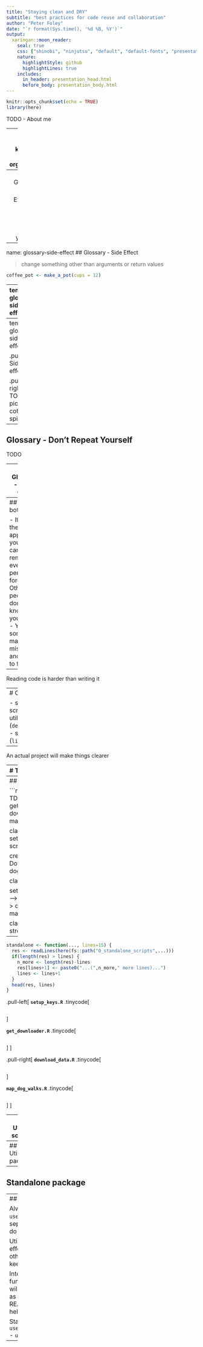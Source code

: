 ```yaml
---
title: "Staying clean and DRY"
subtitle: "best practices for code reuse and collaboration"
author: "Peter Foley"
date: "`r format(Sys.time(), '%d %B, %Y')`"
output:
  xaringan::moon_reader:
    seal: true
    css: ["shinobi", "ninjutsu", "default", "default-fonts", "presentation.css"]
    nature:
      highlightStyle: github
      highlightLines: true
    includes:
      in_header: presentation_head.html
      before_body: presentation_body.html
---
```



```r
knitr::opts_chunk$set(echo = TRUE)
library(here)
```

TODO - About me

---
Why bother keeping things organized

Walk through example project with evolving needs
  - will go through R's options for organizing code cleanly
  - will give tips for each option
  - will demonstrate when to switch between options

---
## Glossary

- Side Effects
- Clean Code
- Don't repeat yourself

---
name: glossary-side-effect
## Glossary - Side Effect

> change something other than arguments or return values

```r
coffee_pot <- make_a_pot(cups = 12)
```

---
template: glossary-side-effect

.pull-left[
No side effects:
```r
temp <-
  temperature(coffee_pot)

stream <-
  pour_from(coffee_pot,
            cups=2)
filled_cup <-
  pour_into(empty_cup,
            stream)
```
]

.pull-right[
TODO - picture of pouring coffee
]

---
template: glossary-side-effect

.pull-left[
Side effect!:
```r
*dump_on_floor(coffee_pot)
```
]

.pull-right[
TODO - picture of coffee spill
]


---
## Glossary - Don't Repeat Yourself

TODO


---
## Glossary - Clean Code

TODO

---
## Why bother?

- If any of these apply to you:
  - You can't remember everything perfectly forever
  - Other people don't know what you know
  - You sometimes make mistakes and want to fix them

--

Reading code is harder than writing it

---
# Options for organizing code

- standalone scripts
- utility scripts (`source("utils.R")`)
- utility package (`devtools::load_all("utils_pkg")`)
- standalone package (`library(package)`)

--

An actual project will make things clearer

---
# The Initial Project

Plot of all my dog walks, colored by elevation.

.project-equation[
  .project-equation-item[
    ![garmin_logo][garmin_logo]]
  .project-equation-char[x]
  .project-equation-item[
    ![dogpicture][dog_face]]
  .project-equation-char[=]
  .project-equation-item[
    ![dogmap][dogmap_standalone]]
]

[dog_face]: photos/dog_face.jpeg
[dogmap_standalone]: links/0_standalone_scripts/dog_walks.png
[garmin_logo]: https://user-images.githubusercontent.com/6187884/29765129-3d63e67e-8bda-11e7-81c8-7beaf915a02a.jpg

---
## Implementation

```r
DiagrammeR::mermaid(height=200, width=800, "
  graph TD
      setup_keys[setup_keys.R]
      get_downloader[get_downloader.R]
      download_data[download_data.R]
      map_dog_walks[map_dog_walks.R]
      
      class setup_keys,get_downloader,download_data,map_dog_walks script
    
      creds>Stored Garmin Credentials]
      downloader>Python Download Tool]
      fitfiles>Downloaded FIT files]
      dog_walks>Map of walks]
      
      class creds,downloader,fitfiles,dog_walks data
      
      setup_keys --> creds
      get_downloader --> downloader
      creds --> download_data
      download_data --> fitfiles
      downloader --> download_data
      fitfiles --> map_dog_walks
      map_dog_walks --> dog_walks
      
      classDef script fill:#f96,stroke-width:0px;
      classDef data stroke-width:0px
")
```

---

```r
standalone <- function(..., lines=15) {
  res <- readLines(here(fs::path("0_standalone_scripts",...)))
  if(length(res) > lines) {
    n_more <- length(res)-lines
    res[lines+1] <- paste0("...(",n_more," more lines)...")
    lines <- lines+1
  }
  head(res, lines)
}
```

.pull-left[
**`setup_keys.R`**
.tinycode[
```r
```
]

**`get_downloader.R`**
.tinycode[
```r
```
]
]

.pull-right[
**`download_data.R`**
.tinycode[
```r
```
]

**`map_dog_walks.R`**
.tinycode[
```r
```
]
]

---
## Utility scripts


---
## Utility package


---
## Standalone package



---
## Tips

Always helpful:
  - `usethis::use_git`
  - separate "define how to do X" from "do X"

Utility scripts:
  - no side effects
  - don't source other utility scripts -- keep it flat

Internal packages:
  - function documentation will show up in rstudio as tooltips
  - README.md can be helpful 

Standalone packages:
  - `usethis::use_testthat()`
  - `usethis::use_travis()`
  - 

